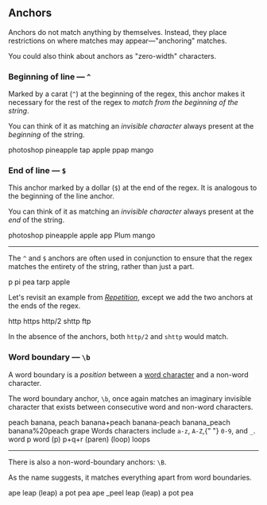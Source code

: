 
## Anchors

Anchors do not match anything by themselves. Instead, they place restrictions on where matches may appear—"anchoring" matches.

You could also think about anchors as "zero-width" characters.

### Beginning of line — `^`

Marked by a carat (`^`) at the beginning of the regex, this anchor makes it necessary for the rest of the regex to _match from the beginning of the string_.

You can think of it as matching an _invisible character_ always present at the _beginning_ of the string.

<Example source="^p" flags="g">
    <String>photoshop</String>
    <String>pineapple</String>
    <String>tap</String>
    <String>apple</String>
    <String>ppap</String>
    <String>mango</String>
</Example>

### End of line — `$`

This anchor marked by a dollar (`$`) at the end of the regex. It is analogous to the beginning of the line anchor.

You can think of it as matching an _invisible character_ always present at the _end_ of the string.

<Example source="p$" flags="g">
    <String>photoshop</String>
    <String>pineapple</String>
    <String>apple</String>
    <String>app</String>
    <String>Plum</String>
    <String>mango</String>
</Example>

---

The `^` and `$` anchors are often used in conjunction to ensure that the regex matches the entirety of the string, rather than just a part.

<Example source="^p$" flags="g">
    <String>p</String>
    <String>pi</String>
    <String>pea</String>
    <String>tarp</String>
    <String>apple</String>
</Example>

Let's revisit an example from [_Repetition_](/chapters/repetition), except we add the two anchors at the ends of the regex.

<Example source="^https?$" flags="g">
    <String>http</String>
    <String>https</String>
    <String>http/2</String>
    <String>shttp</String>
    <String>ftp</String>
</Example>

In the absence of the anchors, both `http/2` and `shttp` would match.

### Word boundary — `\b`

A word boundary is a _position_ between a [word character](/chapters/character-escapes#word-character--w) and a non-word character.

The word boundary anchor, `\b`, once again matches an imaginary invisible character that exists between consecutive word and non-word characters.

<Example source="\bp" flags="g">
    <String>peach</String>
    <String>banana, peach</String>
    <String>banana+peach</String>
    <String>banana-peach</String>
    <String>banana_peach</String>
    <String>banana%20peach</String>
    <String>grape</String>
</Example>
<Note>
    Words characters include <code>a-z</code>, <code>A-Z</code>,{" "}
    <code>0-9</code>, and <code>_</code>.
</Note>
<Example source="\bp\b" flags="g">
    <String>word p word</String>
    <String>(p)</String>
    <String>p+q+r</String>
    <String>(paren)</String>
    <String>(loop)</String>
    <String>loops</String>
</Example>

---

There is also a non-word-boundary anchors: `\B`.

As the name suggests, it matches everything apart from word boundaries.

<Example source="\Bp" flags="g">
    <String>ape</String>
    <String>leap</String>
    <String>(leap)</String>
    <String>a pot</String>
    <String>pea</String>
</Example>
<Example source="\Bp\B" flags="g">
    <String>ape</String>
    <String>_peel</String>
    <String>leap</String>
    <String>(leap)</String>
    <String>a pot</String>
    <String>pea</String>
</Example>
